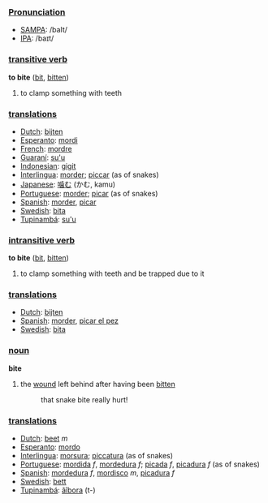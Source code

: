 ===[[Pronunciation]]===
*[[w:SAMPA|SAMPA]]: /baIt/
*[[w:IPA|IPA]]: /baɪt/

=== [[transitive verb]] ===

'''to bite''' ([[bit]], [[bitten]])

# to clamp something with teeth

=== [[translation]]s ===
*[[Dutch]]: [[bijten]]
*[[Esperanto]]: [[mordi]]
*[[French]]: [[mordre]]
*[[Guaraní]]: [[su'u]]
*[[Indonesian]]: [[gigit]]
*[[Interlingua]]: [[morder]]; [[piccar]] (as of snakes)
*[[Japanese]]: [[噛む]] (かむ, kamu)
*[[Portuguese]]: [[morder]]; [[picar]] (as of snakes)
*[[Spanish]]: [[morder]], [[picar]]
*[[Swedish]]: [[bita]]
*[[Tupinambá]]: [[su'u]]

=== [[intransitive verb]] ===

'''to bite''' ([[bit]], [[bitten]])

# to clamp something with teeth and be trapped due to it

=== [[translation]]s ===
*[[Dutch]]: [[bijten]]
*[[Spanish]]: [[morder]], [[picar el pez]]
*[[Swedish]]: [[bita]]

=== [[noun]] ===

'''bite'''

# the [[wound]] left behind after having been [[bitten]]
#: that snake bite really hurt!

=== [[translation]]s ===
*[[Dutch]]: [[beet]] ''m''
*[[Esperanto]]: [[mordo]]
*[[Interlingua]]: [[morsura]]; [[piccatura]] (as of snakes)
*[[Portuguese]]: [[mordida]] ''f'', [[mordedura]] ''f''; [[picada]] ''f'', [[picadura]] ''f'' (as of snakes)
*[[Spanish]]: [[mordedura]] ''f'', [[mordisco]] ''m'', [[picadura]] ''f''
*[[Swedish]]: [[bett]]
*[[Tupinambá]]: [[ãîbora]] (t-)